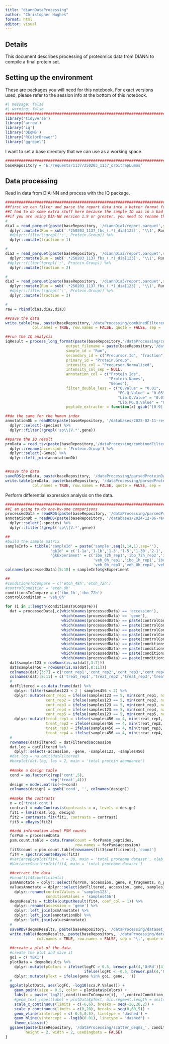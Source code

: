 ```yaml
---
title: "diannDataProcessing"
author: "Christopher Hughes"
format: html
editor: visual
---
```


## Details

This document describes processing of proteomics data from DIANN to compile a final protein set.

## Setting up the environment

These are packages you will need for this notebook. For exact versions used, please refer to the session info at the bottom of this notebook.

```r
#| message: false
#| warning: false
##########################################################################################
library('tidyverse')
library('arrow')
library('iq')
library('DEqMS')
library('RColorBrewer')
library('ggrepel')
```

I want to set a base directory that we can use as a working space.

```r
##########################################################################################
baseRepository = 'E:/requests/1137/250203_1137_orbitrapLumos'
```

## Data processing

Read in data from DIA-NN and process with the IQ package.

```r
##########################################################################################
##first we can filter and parse the report data into a better format for IQ
##I had to do some extra stuff here because the sample ID was in a bad format
##if you are using DIA-NN version 1.9 or greater, you need to rename the Fragment.Quant column
#
dia1 = read_parquet(paste(baseRepository, '/diannDia1/report.parquet',sep=''),) %>%
  dplyr::mutate(Run = sub('.*250203_1137_fbs_(.*)_dia[123]', '\\1', Run)) %>%
  #dplyr::filter(!grepl(';', Protein.Group)) %>%
  dplyr::mutate(fraction = 1)

#
dia2 = read_parquet(paste(baseRepository, '/diannDia2/report.parquet',sep='')) %>%
  dplyr::mutate(Run = sub('.*250203_1137_fbs_(.*)_dia[123]', '\\1', Run)) %>%
 #dplyr::filter(!grepl(';', Protein.Group)) %>%
  dplyr::mutate(fraction = 2)

#
dia3 = read_parquet(paste(baseRepository, '/diannDia3/report.parquet',sep='')) %>%
  dplyr::mutate(Run = sub('.*250203_1137_fbs_(.*)_dia[123]', '\\1', Run)) %>%
  #dplyr::filter(!grepl(';', Protein.Group)) %>%
  dplyr::mutate(fraction = 3)

#
raw = rbind(dia1,dia2,dia3)

##save the data
write.table(raw, paste(baseRepository,'/dataProcessing/combinedFilteredReportAnnotated.tsv',sep=''), 
            col.names = TRUE, row.names = FALSE, quote = FALSE, sep = '\t')

##run the IQ analysis
iqResult = process_long_format(paste(baseRepository,'/dataProcessing/combinedFilteredReportAnnotated.tsv',sep=''),
                           output_filename = paste(baseRepository,'/dataProcessing/combinedFilteredReportAnnotatedIq.tsv',sep=''),
                           sample_id = "Run",
                           secondary_id = c("Precursor.Id", "fraction"),
                           primary_id = "Protein.Group",
                           intensity_col = "Precursor.Normalised",
                           intensity_col_sep = NULL,
                           annotation_col = c("Protein.Ids",
                                              "Protein.Names", 
                                              "Genes"),
                           filter_double_less = c("Q.Value" = "0.01",
                                                  "PG.Q.Value" = "0.05", 
                                                  "Lib.Q.Value" = "0.01", 
                                                  "Lib.PG.Q.Value" = "0.01"),
                           peptide_extractor = function(x) gsub("[0-9].*$", "", x))

##do the same for the human index
annotationDb = readRDS(paste(baseRepository, '/databases/2025-02-11-reviewed-UP000009136-spikein.fasta_index_trypticPeps.rds',sep='')) %>%
  dplyr::select(-species) %>%
  dplyr::filter(!grepl('sp\\|V.*',gene))

##parse the IQ result
proData = read_tsv(paste(baseRepository,'/dataProcessing/combinedFilteredReportAnnotatedIq.tsv',sep=''), show_col_types = FALSE) %>%
  dplyr::rename(accession = 'Protein.Group') %>%
  dplyr::select(-Genes) %>%
  dplyr::left_join(annotationDb)


##save the data
saveRDS(proData, paste(baseRepository, '/dataProcessing/parsedProteinData.rds', sep = ''))
write.table(proData, paste(baseRepository, '/dataProcessing/parsedProteinData.tsv', sep = ''), 
            col.names = TRUE, row.names = FALSE, quote = FALSE, sep = '\t')
```

Perform differential expression analysis on the data.

```r
##########################################################################################
##I am going to do one-by-one comparisons
processedData = readRDS(paste(baseRepository, '/dataProcessing/parsedProteinData.rds', sep = ''))
annotationDb = readRDS(paste(baseRepository, '/databases/2024-12-06-reviewed-UP000000589-spikein.fasta_index_trypticPeps.rds',sep='')) %>%
  dplyr::select(-species) %>%
  dplyr::filter(!grepl('sp\\|V.*',gene))

##
#build the sample matrix
sampleInfo = tibble('sampleId' = paste('sample',seq(1,14,1),sep=''),
                    'gkId' = c('1-1a','1-1b','1-3','1-5','1-30','2-1','2-2','2-3','2-50','2-60','3-2','3-6','3-50','3-60'),
                    'gkExperiment' = c('ibo_72h_rep1','ibo_72h_rep2','ibo_72h_rep3','ibo_72h_rep4','ibo_72h_rep5',
                                       'veh_0h_rep1','ibo_1h_rep1','ibo_1h_rep2','ibo_1h_rep3','veh_0h_rep2',
                                       'veh_0h_rep3','veh_0h_rep4','veh_0h_rep5','ibo_1h_rep4'))
colnames(processedData)[5:18] = sampleInfo$gkExperiment

##
#conditionsToCompare = c('etoh_48h','etoh_72h')
#controlCondition = 'etoh_0h'
conditionsToCompare = c('ibo_1h','ibo_72h')
controlCondition = 'veh_0h'

for (i in 1:length(conditionsToCompare)){
  dat = processedData[,c(which(names(processedData) == 'accession'),
                         which(names(processedData) == 'gene'),      
                         which(names(processedData) == paste(controlCondition,'_rep1', sep = '')),
                         which(names(processedData) == paste(controlCondition,'_rep2', sep = '')),
                         which(names(processedData) == paste(controlCondition,'_rep3', sep = '')),
                         which(names(processedData) == paste(controlCondition,'_rep4', sep = '')),
                         which(names(processedData) == paste(controlCondition,'_rep5', sep = '')),
                         which(names(processedData) == paste(conditionsToCompare[i],'_rep1', sep = '')),
                         which(names(processedData) == paste(conditionsToCompare[i],'_rep2', sep = '')),
                         which(names(processedData) == paste(conditionsToCompare[i],'_rep3', sep = '')),
                         which(names(processedData) == paste(conditionsToCompare[i],'_rep4', sep = '')))]
  dat$samples123 = rowSums(is.na(dat[,3:7]))
  dat$samples456 = rowSums(is.na(dat[,8:11]))
  colnames(dat)[3:7] = c('cont_rep1','cont_rep2','cont_rep3','cont_rep4','cont_rep5')
  colnames(dat)[8:11] = c('treat_rep1','treat_rep2','treat_rep3','treat_rep4')
  #
  datFiltered = as.data.frame(dat) %>%
    dplyr::filter(samples123 < 2 | samples456 < 2) %>%
    dplyr::mutate(cont_rep1 = ifelse(samples123 == 5, min(cont_rep1, na.rm = TRUE), cont_rep1),
                  cont_rep2 = ifelse(samples123 == 5, min(cont_rep2, na.rm = TRUE), cont_rep2),
                  cont_rep3 = ifelse(samples123 == 5, min(cont_rep3, na.rm = TRUE), cont_rep3),
                  cont_rep4 = ifelse(samples123 == 5, min(cont_rep4, na.rm = TRUE), cont_rep4),
                  cont_rep5 = ifelse(samples123 == 5, min(cont_rep5, na.rm = TRUE), cont_rep5)) %>%
    dplyr::mutate(treat_rep1 = ifelse(samples456 == 4, min(treat_rep1, na.rm = TRUE), treat_rep1),
                  treat_rep2 = ifelse(samples456 == 4, min(treat_rep2, na.rm = TRUE), treat_rep2),
                  treat_rep3 = ifelse(samples456 == 4, min(treat_rep3, na.rm = TRUE), treat_rep3),
                  treat_rep4 = ifelse(samples456 == 4, min(treat_rep4, na.rm = TRUE), treat_rep4))
  #
  rownames(datFiltered) = datFiltered$accession
  dat.log = datFiltered %>%
    dplyr::select(-accession, -gene, -samples123, -samples456)
  #dat.log = na.omit(datFiltered)
  #boxplot(dat.log, las = 2, main = 'total protein abundance')
  
  ##make a design table
  cond = as.factor(c(rep('cont',5),
                    rep('treat',4)))
  design = model.matrix(~0+cond)
  colnames(design) = gsub('cond', '', colnames(design))
  
  ##make the contrasts
  x = c('treat-cont')
  contrast = makeContrasts(contrasts = x, levels = design)
  fit1 = lmFit(dat.log, design)
  fit2 = contrasts.fit(fit1, contrasts = contrast)
  fit3 = eBayes(fit2)

  ##add information about PSM counts
  forPsm = processedData
  psm.count.table = data.frame(count = forPsm$n_peptides,
                               row.names = forPsm$accession)
  fit3$count = psm.count.table[rownames(fit3$coefficients),'count']
  fit4 = spectraCounteBayes(fit3)
  #VarianceBoxplot(fit4, n = 30, main = 'total proteome dataset', xlab = 'psm count')
  #VarianceScatterplot(fit4, main = 'total proteome dataset')
  
  ##extract the data
  #head(fit4$coefficients)
  psmAnnotate = dplyr::select(forPsm, accession, gene, n_fragments, n_peptides)
  valuesAnnotate = dplyr::select(datFiltered, accession, gene, samples123, samples456) %>%
    dplyr::rename(controlValues = 'samples123',
                  conditionValues = 'samples456')
  deqmsResults = tibble(outputResult(fit4, coef_col = 1)) %>%
    dplyr::rename(accession = 'gene') %>%
    dplyr::left_join(psmAnnotate) %>%
    dplyr::left_join(annotationDb) %>%
    dplyr::left_join(valuesAnnotate)
  #
  saveRDS(deqmsResults, paste(baseRepository, '/dataProcessing/dataset_deqms_', conditionsToCompare[i], '-', controlCondition, '.rds', sep = ''))
  write.table(deqmsResults, paste(baseRepository, '/dataProcessing/dataset_deqms_', conditionsToCompare[i], '-', controlCondition, '.tsv', sep = ''),
              col.names = TRUE, row.names = FALSE, sep = '\t', quote = FALSE)
  
  ##create a plot of the data
  #create the plot and save it
  goi = c('YBX1')
  plotData = deqmsResults %>%
    dplyr::mutate(pColors = ifelse(logFC > 0.5, brewer.pal(4,'OrRd')[4],
                                   ifelse(logFC < -0.5, brewer.pal(4,'GnBu')[4], brewer.pal(3,'Greys')[2]))) %>%
    dplyr::mutate(pText = ifelse(gene %in% goi, gene, ''))
  #
  ggplot(plotData, aes(logFC, -log10(sca.P.Value))) +
    geom_point(size = 0.5, color = plotData$pColors) +
    labs(x = paste('log2(',conditionsToCompare[i],'-',controlCondition,')',sep=''), y = '-log10(p-value)', title = 'Differential abundance') +
    #geom_text_repel(label = plotData$pText, min.segment.length = unit(0, 'lines'), nudge_x = 1, nudge_y = 1, max.overlaps = 55000, size = 2, segment.size = 0.25) +
    scale_x_continuous(limits = c(-6,6), breaks = seq(-20,20,2)) +
    scale_y_continuous(limits = c(0,20), breaks = seq(0,60,5)) +
    geom_vline(xintercept = c(-0.5,0.5), linetype = 'dashed') +
    geom_hline(yintercept = -log10(0.01), linetype = 'dashed') +
    theme_classic()
  ggsave(paste(baseRepository, '/dataProcessing/scatter_deqms_', conditionsToCompare[i], '-', controlCondition, '.pdf', sep = ''),
         height = 2, width = 2, useDingbats = FALSE)
}
```
